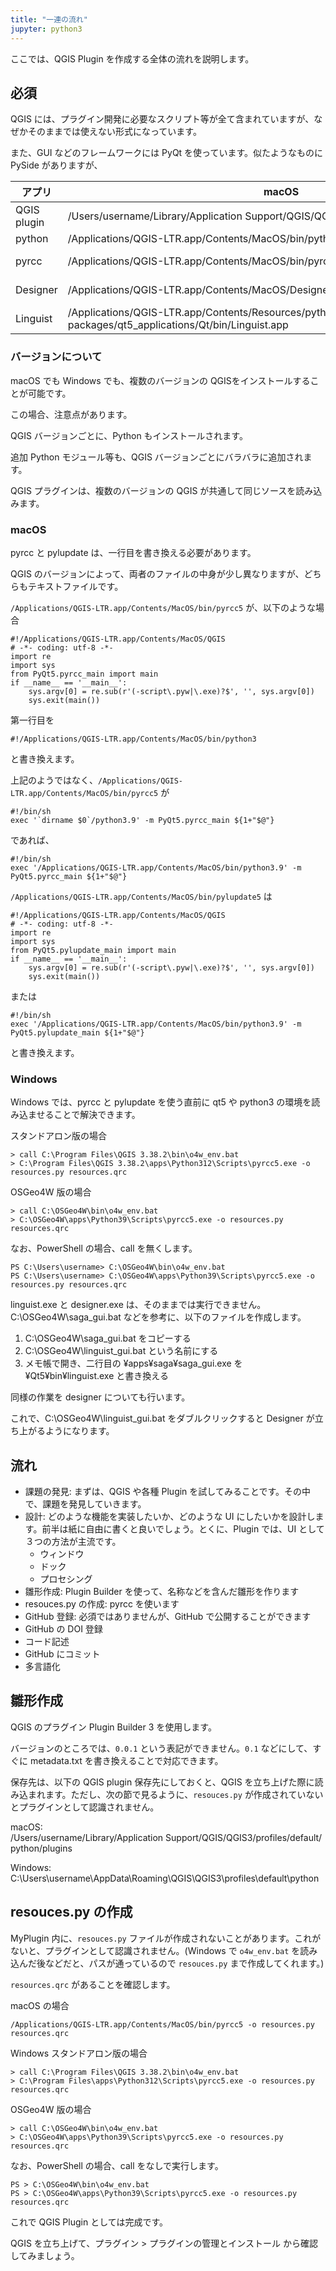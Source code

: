 ```yaml
---
title: "一連の流れ"
jupyter: python3
---
```


ここでは、QGIS Plugin を作成する全体の流れを説明します。

## 必須

QGIS には、プラグイン開発に必要なスクリプト等が全て含まれていますが、なぜかそのままでは使えない形式になっています。

また、GUI などのフレームワークには PyQt を使っています。似たようなものに PySide がありますが、

| アプリ | macOS | Win | OSGeo4W |
| ------ | ---- | ---- | ------- |
| QGIS plugin | /Users/username/Library/Application\ Support/QGIS/QGIS3/profiles/default/python/plugins  | 右に同じ | C:\\Users\\username\\AppData\\Roaming\\QGIS\\QGIS3\\profiles\\default\\python\plugins |
| python | /Applications/QGIS-LTR.app/Contents/MacOS/bin/python3 | C:\\Program Files\\apps\\Python39\\python3.exe | C:\\OSGeo4W\\apps\\Python312\\python3.exe |
| pyrcc |  /Applications/QGIS-LTR.app/Contents/MacOS/bin/pyrcc5 | C:\\Program Files\\apps\\Python312\\Scripts\\pyrcc5.exe | C:\\OSGeo4W\\apps\\Python39\\Scripts\\pyrcc5.exe |
| Designer | /Applications/QGIS-LTR.app/Contents/MacOS/Designer.app | C:\\Program Files\\apps\\Python312\\Scripts\\pylupdate5.exe | C:\\OSGeo4W\\apps\\Python39\\Scripts\\pylupdate5.exe |
| Linguist | /Applications/QGIS-LTR.app/Contents/Resources/python/site-packages/qt5_applications/Qt/bin/Linguist.app | C:\\Program Files\\apps\\Qt5\\bin\\linguist.exe | C:\\OSGeo4W\\apps\\Qt5\\bin\\linguist.exe  |

### バージョンについて

macOS でも Windows でも、複数のバージョンの QGISをインストールすることが可能です。

この場合、注意点があります。

QGIS バージョンごとに、Python もインストールされます。

追加 Python モジュール等も、QGIS バージョンごとにバラバラに追加されます。

QGIS プラグインは、複数のバージョンの QGIS が共通して同じソースを読み込みます。

### macOS

pyrcc と pylupdate は、一行目を書き換える必要があります。

QGIS のバージョンによって、両者のファイルの中身が少し異なりますが、どちらもテキストファイルです。

`/Applications/QGIS-LTR.app/Contents/MacOS/bin/pyrcc5` が、以下のような場合

```
#!/Applications/QGIS-LTR.app/Contents/MacOS/QGIS
# -*- coding: utf-8 -*-
import re
import sys
from PyQt5.pyrcc_main import main
if __name__ == '__main__':
    sys.argv[0] = re.sub(r'(-script\.pyw|\.exe)?$', '', sys.argv[0])
    sys.exit(main())
```

第一行目を

`#!/Applications/QGIS-LTR.app/Contents/MacOS/bin/python3`

と書き換えます。

上記のようではなく、`/Applications/QGIS-LTR.app/Contents/MacOS/bin/pyrcc5` が

```
#!/bin/sh
exec '`dirname $0`/python3.9' -m PyQt5.pyrcc_main ${1+"$@"}
```

であれば、

```
#!/bin/sh
exec '/Applications/QGIS-LTR.app/Contents/MacOS/bin/python3.9' -m PyQt5.pyrcc_main ${1+"$@"}
```

`/Applications/QGIS-LTR.app/Contents/MacOS/bin/pylupdate5` は

```
#!/Applications/QGIS-LTR.app/Contents/MacOS/QGIS
# -*- coding: utf-8 -*-
import re
import sys
from PyQt5.pylupdate_main import main
if __name__ == '__main__':
    sys.argv[0] = re.sub(r'(-script\.pyw|\.exe)?$', '', sys.argv[0])
    sys.exit(main())
```

または

```
#!/bin/sh
exec '/Applications/QGIS-LTR.app/Contents/MacOS/bin/python3.9' -m PyQt5.pylupdate_main ${1+"$@"}
```

と書き換えます。


### Windows {#sec-win}

Windows では、pyrcc と pylupdate を使う直前に qt5 や python3 の環境を読み込ませることで解決できます。

スタンドアロン版の場合

```
> call C:\Program Files\QGIS 3.38.2\bin\o4w_env.bat
> C:\Program Files\QGIS 3.38.2\apps\Python312\Scripts\pyrcc5.exe -o resources.py resources.qrc
```

OSGeo4W 版の場合

```
> call C:\OSGeo4W\bin\o4w_env.bat
> C:\OSGeo4W\apps\Python39\Scripts\pyrcc5.exe -o resources.py resources.qrc
```

なお、PowerShell の場合、call を無くします。

```
PS C:\Users\username> C:\OSGeo4W\bin\o4w_env.bat
PS C:\Users\username> C:\OSGeo4W\apps\Python39\Scripts\pyrcc5.exe -o resources.py resources.qrc
```

linguist.exe と designer.exe は、そのままでは実行できません。C:\\OSGeo4W\\saga_gui.bat などを参考に、以下のファイルを作成します。

1. C:\\OSGeo4W\\saga_gui.bat をコピーする
2. C:\\OSGeo4W\\linguist_gui.bat という名前にする
3. メモ帳で開き、二行目の ¥apps¥saga¥saga_gui.exe を ¥Qt5¥bin¥linguist.exe と書き換える

同様の作業を designer についても行います。

これで、C:\\OSGeo4W\\linguist_gui.bat をダブルクリックすると Designer が立ち上がるようになります。

## 流れ

* 課題の発見: まずは、QGIS や各種 Plugin を試してみることです。その中で、課題を発見していきます。
* 設計: どのような機能を実装したいか、どのような UI にしたいかを設計します。前半は紙に自由に書くと良いでしょう。とくに、Plugin では、UI として３つの方法が主流です。
  * ウィンドウ
  * ドック
  * プロセシング
* 雛形作成: Plugin Builder を使って、名称などを含んだ雛形を作ります
* resouces.py の作成: pyrcc を使います
* GitHub 登録: 必須ではありませんが、GitHub で公開することができます
* GitHub の DOI 登録
* コード記述
* GitHub にコミット
* 多言語化

## 雛形作成

QGIS のプラグイン Plugin Builder 3 を使用します。

バージョンのところでは、`0.0.1` という表記ができません。`0.1` などにして、すぐに metadata.txt を書き換えることで対応できます。

保存先は、以下の QGIS plugin 保存先にしておくと、QGIS を立ち上げた際に読み込まれます。ただし、次の節で見るように、`resouces.py` が作成されていないとプラグインとして認識されません。

macOS: /Users/username/Library/Application\ Support/QGIS/QGIS3/profiles/default/python/plugins

Windows: C:\\Users\\username\\AppData\\Roaming\\QGIS\\QGIS3\\profiles\\default\\python\plugins

## resouces.py の作成

MyPlugin 内に、`resouces.py` ファイルが作成されないことがあります。これがないと、プラグインとして認識されません。(Windows で `o4w_env.bat` を読み込んだ後などだと、パスが通っているので `resouces.py` まで作成してくれます。)

`resources.qrc` があることを確認します。

macOS の場合

```
/Applications/QGIS-LTR.app/Contents/MacOS/bin/pyrcc5 -o resources.py resources.qrc
```

Windows スタンドアロン版の場合

```
> call C:\Program Files\QGIS 3.38.2\bin\o4w_env.bat
> C:\Program Files\apps\Python312\Scripts\pyrcc5.exe -o resources.py resources.qrc
```

OSGeo4W 版の場合

```
> call C:\OSGeo4W\bin\o4w_env.bat
> C:\OSGeo4W\apps\Python39\Scripts\pyrcc5.exe -o resources.py resources.qrc
```

なお、PowerShell の場合、call をなしで実行します。

```
PS > C:\OSGeo4W\bin\o4w_env.bat
PS > C:\OSGeo4W\apps\Python39\Scripts\pyrcc5.exe -o resources.py resources.qrc
```

これで QGIS Plugin としては完成です。

QGIS を立ち上げて、プラグイン &gt; プラグインの管理とインストール から確認してみましょう。

